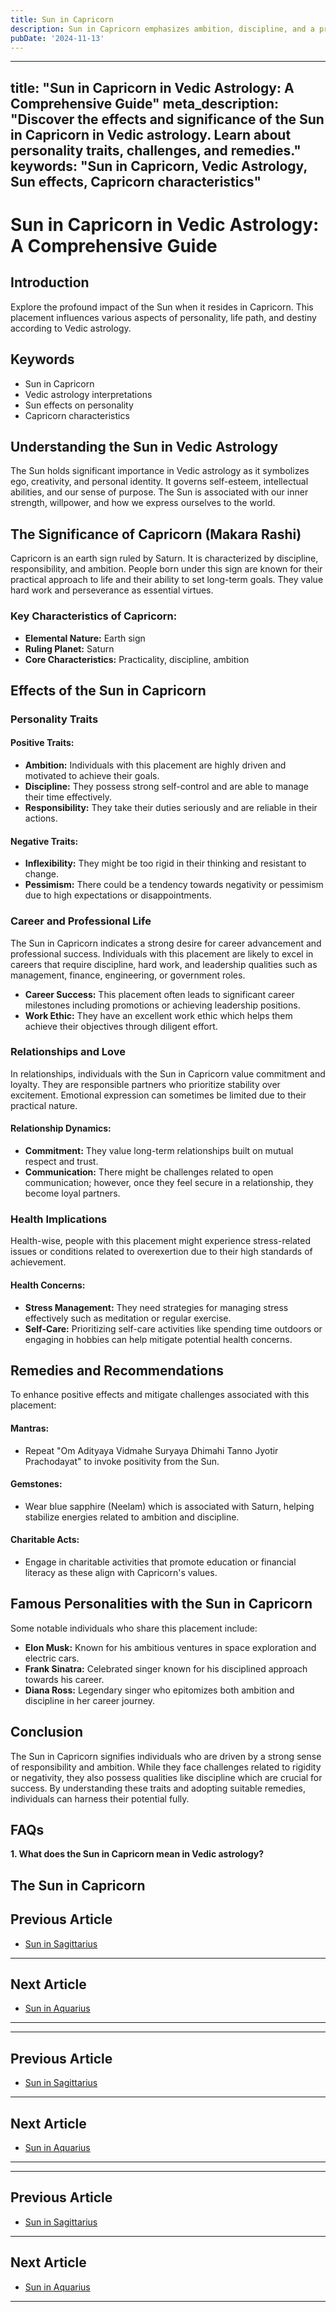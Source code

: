 ```yaml
---
title: Sun in Capricorn
description: Sun in Capricorn emphasizes ambition, discipline, and a practical approach to life. Individuals are responsible, hardworking, and focused on long-term goals. in Vedic Astrology
pubDate: '2024-11-13'
---
```


--- 
title: "Sun in Capricorn in Vedic Astrology: A Comprehensive Guide"
meta_description: "Discover the effects and significance of the Sun in Capricorn in Vedic astrology. Learn about personality traits, challenges, and remedies."
keywords: "Sun in Capricorn, Vedic Astrology, Sun effects, Capricorn characteristics"
---

# Sun in Capricorn in Vedic Astrology: A Comprehensive Guide

## Introduction

Explore the profound impact of the Sun when it resides in Capricorn. This placement influences various aspects of personality, life path, and destiny according to Vedic astrology.

## Keywords

- Sun in Capricorn
- Vedic astrology interpretations
- Sun effects on personality
- Capricorn characteristics

## Understanding the Sun in Vedic Astrology

The Sun holds significant importance in Vedic astrology as it symbolizes ego, creativity, and personal identity. It governs self-esteem, intellectual abilities, and our sense of purpose. The Sun is associated with our inner strength, willpower, and how we express ourselves to the world.

## The Significance of Capricorn (Makara Rashi)

Capricorn is an earth sign ruled by Saturn. It is characterized by discipline, responsibility, and ambition. People born under this sign are known for their practical approach to life and their ability to set long-term goals. They value hard work and perseverance as essential virtues.

### Key Characteristics of Capricorn:

- **Elemental Nature:** Earth sign
- **Ruling Planet:** Saturn
- **Core Characteristics:** Practicality, discipline, ambition

## Effects of the Sun in Capricorn

### Personality Traits

#### Positive Traits:
- **Ambition:** Individuals with this placement are highly driven and motivated to achieve their goals.
- **Discipline:** They possess strong self-control and are able to manage their time effectively.
- **Responsibility:** They take their duties seriously and are reliable in their actions.

#### Negative Traits:
- **Inflexibility:** They might be too rigid in their thinking and resistant to change.
- **Pessimism:** There could be a tendency towards negativity or pessimism due to high expectations or disappointments.

### Career and Professional Life
The Sun in Capricorn indicates a strong desire for career advancement and professional success. Individuals with this placement are likely to excel in careers that require discipline, hard work, and leadership qualities such as management, finance, engineering, or government roles.

- **Career Success:** This placement often leads to significant career milestones including promotions or achieving leadership positions.
- **Work Ethic:** They have an excellent work ethic which helps them achieve their objectives through diligent effort.

### Relationships and Love
In relationships, individuals with the Sun in Capricorn value commitment and loyalty. They are responsible partners who prioritize stability over excitement. Emotional expression can sometimes be limited due to their practical nature.

#### Relationship Dynamics:
- **Commitment:** They value long-term relationships built on mutual respect and trust.
- **Communication:** There might be challenges related to open communication; however, once they feel secure in a relationship, they become loyal partners.

### Health Implications
Health-wise, people with this placement might experience stress-related issues or conditions related to overexertion due to their high standards of achievement.

#### Health Concerns:
- **Stress Management:** They need strategies for managing stress effectively such as meditation or regular exercise.
- **Self-Care:** Prioritizing self-care activities like spending time outdoors or engaging in hobbies can help mitigate potential health concerns.

## Remedies and Recommendations

To enhance positive effects and mitigate challenges associated with this placement:

#### Mantras:
- Repeat "Om Adityaya Vidmahe Suryaya Dhimahi Tanno Jyotir Prachodayat" to invoke positivity from the Sun.

#### Gemstones:
- Wear blue sapphire (Neelam) which is associated with Saturn, helping stabilize energies related to ambition and discipline.

#### Charitable Acts:
- Engage in charitable activities that promote education or financial literacy as these align with Capricorn's values.

## Famous Personalities with the Sun in Capricorn

Some notable individuals who share this placement include:

- **Elon Musk:** Known for his ambitious ventures in space exploration and electric cars.
- **Frank Sinatra:** Celebrated singer known for his disciplined approach towards his career.
- **Diana Ross:** Legendary singer who epitomizes both ambition and discipline in her career journey.

## Conclusion

The Sun in Capricorn signifies individuals who are driven by a strong sense of responsibility and ambition. While they face challenges related to rigidity or negativity, they also possess qualities like discipline which are crucial for success. By understanding these traits and adopting suitable remedies, individuals can harness their potential fully.


## FAQs

**1. What does the Sun in Capricorn mean in Vedic astrology?**

The Sun in Capricorn
---

## Previous Article
- [Sun in Sagittarius](/blogs-md/0801_Sun_in_Rashi/080109_Sun_in_Sagittarius.mdx)

---

## Next Article
- [Sun in Aquarius](/blogs-md/0801_Sun_in_Rashi/080111_Sun_in_Aquarius.mdx)

---
---

## Previous Article
- [Sun in Sagittarius](080109_Sun_in_Sagittarius.mdx)

---

## Next Article
- [Sun in Aquarius](080111_Sun_in_Aquarius.mdx)

---
---

## Previous Article
- [Sun in Sagittarius](080109_Sun_in_Sagittarius.mdx)

---

## Next Article
- [Sun in Aquarius](080111_Sun_in_Aquarius.mdx)

---
